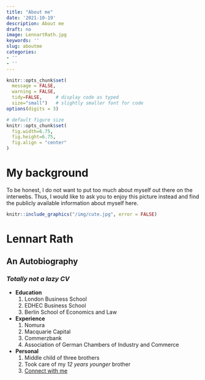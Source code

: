 ```yaml
---
title: "About me"
date: '2021-10-19'
description: About me
draft: no
image: LennartRath.jpg
keywords: ''
slug: aboutme
categories:
- ''
- ''
---
```



```r
knitr::opts_chunk$set(
  message = FALSE, 
  warning = FALSE,
  tidy=FALSE,     # display code as typed
  size="small")   # slightly smaller font for code
options(digits = 3)

# default figure size
knitr::opts_chunk$set(
  fig.width=6.75, 
  fig.height=6.75,
  fig.align = "center"
)

```


# My background

To be honest, I do not want to put too much about myself out there on the interwebs.
Thus, I would like to ask you to enjoy this picture instead and find the publicly available information about myself here.


```r
knitr::include_graphics("/img/cute.jpg", error = FALSE)
```

# Lennart Rath
## An Autobiography
### _Totally not a lazy CV_
 
 
- __Education__
  1. London Business School
  2. EDHEC Business School
  3. Berlin School of Economics and Law
  
- __Experience__
  1. Nomura
  2. Macquarie Capital
  3. Commerzbank
  4. Association of German Chambers of Industry and Commerce
  
- __Personal__
  1. Middle child of three brothers
  2. Took care of my _12 years younger_ brother
  3. [Connect with me](https://www.linkedin.com/in/lennart-rath/)
    


